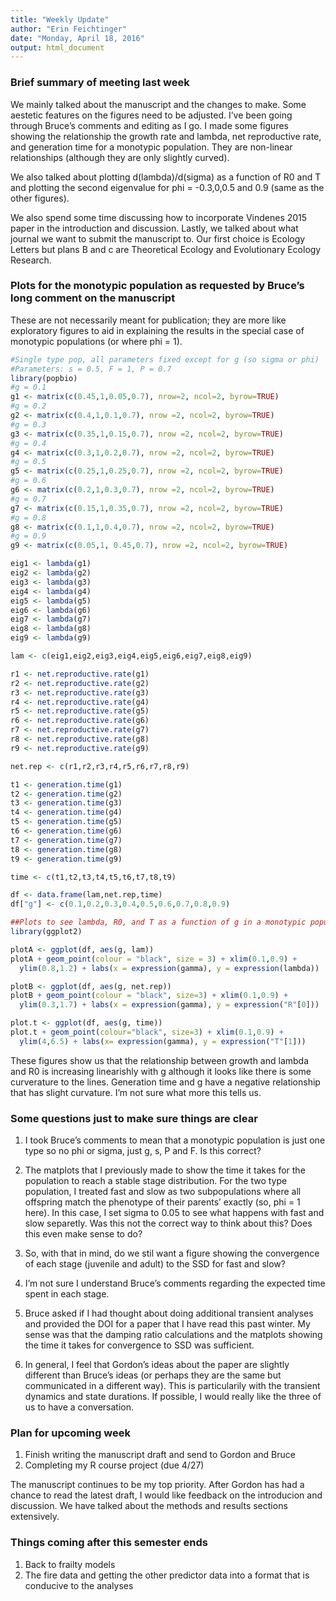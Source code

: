 ```yaml
---
title: "Weekly Update"
author: "Erin Feichtinger"
date: "Monday, April 18, 2016"
output: html_document
---
```


### Brief summary of meeting last week
We mainly talked about the manuscript and the changes to make. Some aestetic features on the figures need to be adjusted. I've been going through Bruce's comments and editing as I go. I made some figures showing the relationship the growth rate and lambda, net reproductive rate, and generation time for a monotypic population. They are non-linear relationships (although they are only slightly curved).

We also talked about plotting d(lambda)/d(sigma) as a function of R0 and T and plotting the second eigenvalue for phi = -0.3,0,0.5 and 0.9 (same as the other figures).

We also spend some time discussing how to incorporate Vindenes 2015 paper in the introduction and discussion. Lastly, we talked about what journal we want to submit the manuscript to. Our first choice is Ecology Letters but plans B and c are Theoretical Ecology and Evolutionary Ecology Research. 


### Plots for the monotypic population as requested by Bruce's long comment on the manuscript

These are not necessarily meant for publication; they are more like exploratory figures to aid in explaining the results in the special case of monotypic populations (or where phi = 1).

```r
#Single type pop, all parameters fixed except for g (so sigma or phi)
#Parameters: s = 0.5, F = 1, P = 0.7 
library(popbio)
#g = 0.1
g1 <- matrix(c(0.45,1,0.05,0.7), nrow=2, ncol=2, byrow=TRUE)
#g = 0.2
g2 <- matrix(c(0.4,1,0.1,0.7), nrow =2, ncol=2, byrow=TRUE)
#g = 0.3
g3 <- matrix(c(0.35,1,0.15,0.7), nrow =2, ncol=2, byrow=TRUE)
#g = 0.4
g4 <- matrix(c(0.3,1,0.2,0.7), nrow =2, ncol=2, byrow=TRUE)
#g = 0.5
g5 <- matrix(c(0.25,1,0.25,0.7), nrow =2, ncol=2, byrow=TRUE)
#g = 0.6
g6 <- matrix(c(0.2,1,0.3,0.7), nrow =2, ncol=2, byrow=TRUE)
#g = 0.7
g7 <- matrix(c(0.15,1,0.35,0.7), nrow =2, ncol=2, byrow=TRUE)
#g = 0.8
g8 <- matrix(c(0.1,1,0.4,0.7), nrow =2, ncol=2, byrow=TRUE)
#g = 0.9
g9 <- matrix(c(0.05,1, 0.45,0.7), nrow =2, ncol=2, byrow=TRUE)

eig1 <- lambda(g1)
eig2 <- lambda(g2)
eig3 <- lambda(g3)
eig4 <- lambda(g4)
eig5 <- lambda(g5)
eig6 <- lambda(g6)
eig7 <- lambda(g7)
eig8 <- lambda(g8)
eig9 <- lambda(g9)

lam <- c(eig1,eig2,eig3,eig4,eig5,eig6,eig7,eig8,eig9)

r1 <- net.reproductive.rate(g1)
r2 <- net.reproductive.rate(g2)
r3 <- net.reproductive.rate(g3)
r4 <- net.reproductive.rate(g4)
r5 <- net.reproductive.rate(g5)
r6 <- net.reproductive.rate(g6)
r7 <- net.reproductive.rate(g7)
r8 <- net.reproductive.rate(g8)
r9 <- net.reproductive.rate(g9)

net.rep <- c(r1,r2,r3,r4,r5,r6,r7,r8,r9)

t1 <- generation.time(g1)
t2 <- generation.time(g2)
t3 <- generation.time(g3)
t4 <- generation.time(g4)
t5 <- generation.time(g5)
t6 <- generation.time(g6)
t7 <- generation.time(g7)
t8 <- generation.time(g8)
t9 <- generation.time(g9)

time <- c(t1,t2,t3,t4,t5,t6,t7,t8,t9)

df <- data.frame(lam,net.rep,time)
df["g"] <- c(0.1,0.2,0.3,0.4,0.5,0.6,0.7,0.8,0.9)

##Plots to see lambda, R0, and T as a function of g in a monotypic population
library(ggplot2)

plotA <- ggplot(df, aes(g, lam))
plotA + geom_point(colour = "black", size = 3) + xlim(0.1,0.9) +
  ylim(0.8,1.2) + labs(x = expression(gamma), y = expression(lambda)) 

plotB <- ggplot(df, aes(g, net.rep))
plotB + geom_point(colour = "black", size=3) + xlim(0.1,0.9) +
  ylim(0.3,1.7) + labs(x = expression(gamma), y = expression("R"[0]))

plot.t <- ggplot(df, aes(g, time))
plot.t + geom_point(colour="black", size=3) + xlim(0.1,0.9) +
  ylim(4,6.5) + labs(x= expression(gamma), y = expression("T"[1]))

```

These figures show us that the relationship between growth and lambda and R0 is increasing linearishly with g although it looks like there is some curverature to the lines. Generation time and g have a negative relationship that has slight curvature. I'm not sure what more this tells us. 


### Some questions just to make sure things are clear 

1. I took Bruce's comments to mean that a monotypic population is just one type so no phi or sigma, just g, s, P and F. Is this correct?
2. The matplots that I previously made to show the time it takes for the population to reach a stable stage distribution. For the two type population, I treated fast and slow as two subpopulations where all offspring match the phenotype of their parents' exactly (so, phi = 1 here). In this case, I set sigma to 0.05 to see what happens with fast and slow separetly. Was this not the correct way to think about this? Does this even make sense to do? 

2. So, with that in mind, do we stil want a figure showing the convergence of each stage (juvenile and adult) to the SSD for fast and slow? 

3. I'm not sure I understand Bruce's comments regarding the expected time spent in each stage. 

4. Bruce asked if I had thought about doing additional transient analyses and provided the DOI for a paper that I have read this past winter. My sense was that the damping ratio calculations and the matplots showing the time it takes for convergence to SSD was sufficient. 

5. In general, I feel that Gordon's ideas about the paper are slightly different than Bruce's ideas (or perhaps they are the same but communicated in a different way). This is particularily with the transient dynamics and state durations. If possible, I would really like the three of us to have a conversation. 

### Plan for upcoming week
1. Finish writing the manuscript draft and send to Gordon and Bruce 
2. Completing my R course project (due 4/27)

The manuscript continues to be my top priority. After Gordon has had a chance to read the latest draft, I would like feedback on the introducion and discussion. We have talked about the methods and results sections extensively. 

### Things coming after this semester ends
1. Back to frailty models
2. The fire data and getting the other predictor data into a format that is conducive to the analyses


